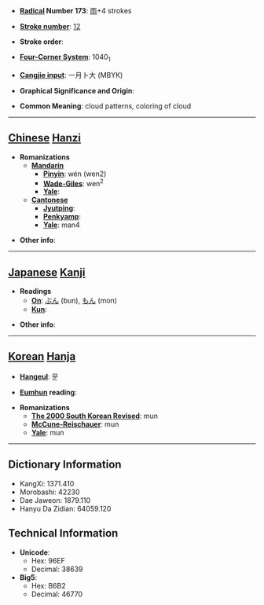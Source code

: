* '''[[Wiktionary:Chinese radical index| Radical]] Number 173''': [[Wiktionary:Chinese radical index 雨|雨]]+4 strokes

* '''[[Wiktionary:Chinese total strokes index|Stroke number]]''': [[Wiktionary:Chinese total strokes index 12|12]]

* '''Stroke order''': 

* '''[[Wiktionary:Chinese four corner index|Four-Corner System]]''': 1040<sub>1</sub>

* '''[[Wiktionary:Chinese Cangjie index|Cangjie input]]''': 一月卜大 (MBYK)

* '''Graphical Significance and Origin''': 

* '''Common Meaning''': cloud patterns, coloring of cloud

----

== [[Chinese]] [[Hanzi]] ==

* '''Romanizations'''
** '''[[Mandarin]]'''
*** '''[[Pinyin]]''': wén (wen2)
*** '''[[Wade-Giles]]''': wen<sup>2</sup>
*** '''[[Yale]]''': 
** '''[[Cantonese]]'''
*** '''[[Jyutping]]''':
*** '''[[Penkyamp]]''': 
*** '''[[Yale]]''': man4

* '''Other info''': 

----

== [[Japanese]] [[Kanji]] ==

* '''Readings'''
** '''[[On]]''': [[ぶん]] (bun), [[もん]] (mon)
** '''[[Kun]]''': 

* '''Other info''':  

----

== [[Korean]] [[Hanja]] ==

* '''[[Hangeul]]''': 문

* '''[[Eumhun]] reading''': 

* '''Romanizations'''
** '''[[The 2000 South Korean Revised Romanization|The 2000 South Korean Revised]]''': mun
** '''[[McCune-Reischauer]]''': mun
** '''[[Yale]]''': mun

----

== Dictionary Information ==

* KangXi: 1371.410
* Morobashi: 42230
* Dae Jaweon: 1879.110
* Hanyu Da Zidian: 64059.120

== Technical Information ==

* '''Unicode''':
** Hex: 96EF
** Decimal: 38639
* '''Big5''':
** Hex: B6B2
** Decimal: 46770